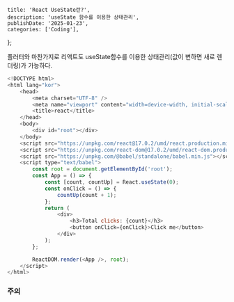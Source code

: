 
    title: 'React UseState란?',
    description: 'useState 함수를 이용한 상태관리',
    publishDate: '2025-01-23',
    categories: ['Coding'],
};

<PostTitle title={metadata.title} date={metadata.publishDate} />

플러터와 마찬가지로 리액트도 useState함수를 이용한 상태관리(값이 변하면 새로 렌더링)가 가능하다.

```js title:"index.html" hl:16-27
<!DOCTYPE html>
<html lang="kor">
    <head>
        <meta charset="UTF-8" />
        <meta name="viewport" content="width=device-width, initial-scale=1.0" />
        <title>react</title>
    </head>
    <body>
        <div id="root"></div>
    </body>
    <script src="https://unpkg.com/react@17.0.2/umd/react.production.min.js"></script>
    <script src="https://unpkg.com/react-dom@17.0.2/umd/react-dom.production.min.js"></script>
    <script src="https://unpkg.com/@babel/standalone/babel.min.js"></script>
    <script type="text/babel">
        const root = document.getElementById('root');
        const App = () => {
            const [count, countUp] = React.useState(0);
            const onClick = () => {
                countUp(count + 1);
            };
            return (
                <div>
                    <h3>Total clicks: {count}</h3>
                    <button onClick={onClick}>Click me</button>
                </div>
            );
        };

        ReactDOM.render(<App />, root);
    </script>
</html>
```

### 주의
